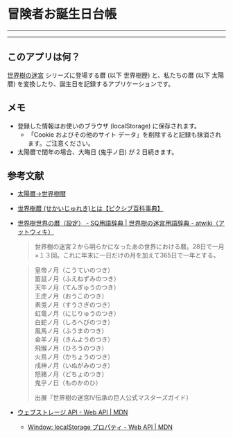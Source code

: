 
# 冒険者お誕生日台帳

<TodaysEtrianDateDisplay />

<SolarEtrianCalendarConverter />

---

<EtrianBirthOfDateNote />

---

## このアプリは何？

[世界樹の迷宮](https://www.atlus.co.jp/series/sq/) シリーズに登場する暦 (以下 世界樹歴) と、私たちの暦 (以下 太陽暦) を変換したり、誕生日を記録するアプリケーションです。

## メモ

- 登録した情報はお使いのブラウザ (localStorage) に保存されます。
  - 「Cookie およびその他のサイト データ」を削除すると記録も抹消されます。ご注意ください。
- 太陽暦で閏年の場合、大晦日 (鬼乎ノ日) が 2 日続きます。

## 参考文献

- [太陽暦→世界樹暦](https://gsv.xii.jp/tools/sqc/)
- [世界樹暦 (せかいじゅれき)とは【ピクシブ百科事典】](https://dic.pixiv.net/a/世界樹暦)
- [世界樹世界の暦（設定） - SQ用語辞典 \| 世界樹の迷宮用語辞典 - atwiki（アットウィキ）](https://w.atwiki.jp/yougosq/pages/1305.html)

  > 世界樹の迷宮２から明らかになったあの世界における暦。28日で一月×１３回。これに年末に一日だけの月を加えて365日で一年とする。

  > 皇帝ノ月（こうていのつき）<br />
  > 笛鼠ノ月（ふえねずみのつき）<br />
  > 天牛ノ月（てんぎゅうのつき）<br />
  > 王虎ノ月（おうこのつき）<br />
  > 素兎ノ月（すうさぎのつき）<br />
  > 虹竜ノ月（にじりゅうのつき）<br />
  > 白蛇ノ月（しろへびのつき）<br />
  > 風馬ノ月（ふうまのつき）<br />
  > 金羊ノ月（きんようのつき）<br />
  > 飛猴ノ月（ひろうのつき）<br />
  > 火鳥ノ月（かちょうのつき）<br />
  > 戌神ノ月（いぬがみのつき）<br />
  > 怒猪ノ月（どちょのつき）<br />
  > 鬼乎ノ日（ものかのひ）
  >
  > 出展『世界樹の迷宮Ⅳ伝承の巨人公式マスターズガイド）

- [ウェブストレージ API - Web API \| MDN](https://developer.mozilla.org/ja/docs/Web/API/Web_Storage_API)
  - [Window: localStorage プロパティ - Web API \| MDN](https://developer.mozilla.org/ja/docs/Web/API/Window/localStorage)

<Version version="0.1.0" onDate="2025-10-30" />
